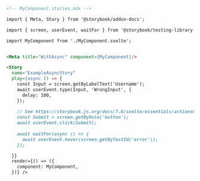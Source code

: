 ```md
<!-- MyComponent.stories.mdx -->

import { Meta, Story } from '@storybook/addon-docs';

import { screen, userEvent, waitFor } from '@storybook/testing-library';

import MyComponent from './MyComponent.svelte';


<Meta title="WithAsync" component={MyComponent}/>

<Story
  name="ExampleAsyncStory"
  play={async () => {
    const Input = screen.getByLabelText('Username');
    await userEvent.type(Input, 'WrongInput', {
      delay: 100,
    });
    
    // See https://storybook.js.org/docs/7.0/svelte/essentials/actions#automatically-matching-args to learn how to setup logging in the Actions panel
    const Submit = screen.getByRole('button');
    await userEvent.click(Submit);
    
    await waitFor(async () => {
      await userEvent.hover(screen.getByTestId('error'));
    });

  }}
  render={() => ({
    component: MyComponent,
  })} />
```
